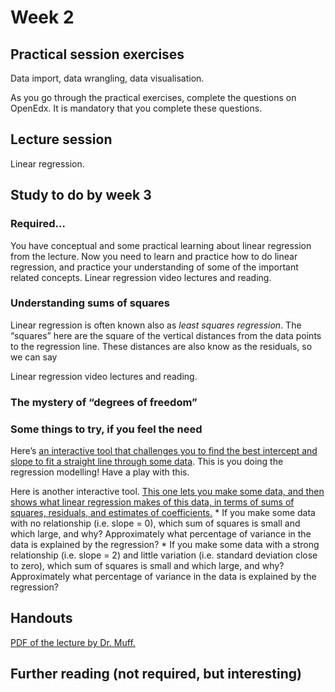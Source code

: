 # Week 2 {-}


## Practical session exercises {-}

Data import, data wrangling, data visualisation.

As you go through the practical exercises, complete the questions on OpenEdx. It is mandatory that you complete these questions.



## Lecture session {-}

Linear regression.



## Study to do by week 3 {-}


### Required...

You have conceptual and some practical learning about linear regression from the lecture. Now you need to learn and practice how to do linear regression, and practice your understanding of some of the important related concepts.
Linear regression video lectures and reading.

### Understanding sums of squares

Linear regression is often known also as *least squares regression*. The "squares" here are the square of the vertical distances from the data points to the regression line. These distances are also know as the residuals, so we can say 

Linear regression video lectures and reading.

### The mystery of "degrees of freedom"


### Some things to try, if you feel the need

Here's [an interactive tool that challenges you to find the best intercept and slope to fit a straight line through some data](https://gallery.shinyapps.io/simple_regression/). This is you doing the regression modelling! Have a play with this.

Here is another interactive tool. [This one lets you make some data, and then shows what linear regression makes of this data, in terms of sums of squares, residuals, and estimates of coefficients.](https://paternogbc.shinyapps.io/SS_regression/)
* If you make some data with no relationship (i.e. slope = 0), which sum of squares is small and which large, and why? Approximately what percentage of variance in the data is explained by the regression?
* If you make some data with a strong relationship (i.e. slope = 2) and little variation (i.e. standard deviation close to zero), which sum of squares is small and which large, and why? Approximately what percentage of variance in the data is explained by the regression?



## Handouts {-}

[PDF of the lecture by Dr. Muff.](https://github.com/opetchey/BIO144/raw/master/lectures/week2/Bio144_2017_week2.pdf)


## Further reading (not required, but interesting) {-}



